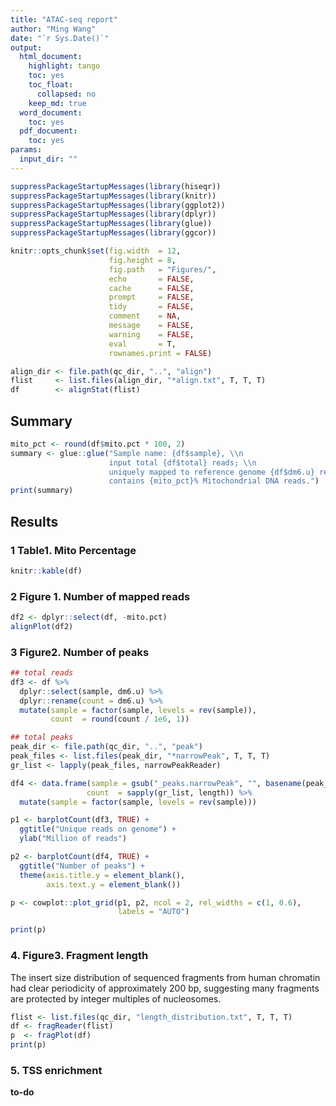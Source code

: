 ```yaml
---
title: "ATAC-seq report"
author: "Ming Wang"
date: "`r Sys.Date()`"
output:
  html_document:
    highlight: tango
    toc: yes
    toc_float:
      collapsed: no
    keep_md: true
  word_document:
    toc: yes
  pdf_document:
    toc: yes
params:
  input_dir: ""
---
```


```r
suppressPackageStartupMessages(library(hiseqr))
suppressPackageStartupMessages(library(knitr))
suppressPackageStartupMessages(library(ggplot2))
suppressPackageStartupMessages(library(dplyr))
suppressPackageStartupMessages(library(glue))
suppressPackageStartupMessages(library(ggcor))

knitr::opts_chunk$set(fig.width  = 12, 
                      fig.height = 8, 
                      fig.path   = "Figures/",
                      echo       = FALSE,
                      cache      = FALSE,
                      prompt     = FALSE,
                      tidy       = FALSE,
                      comment    = NA,
                      message    = FALSE,
                      warning    = FALSE,
                      eval       = T,
                      rownames.print = FALSE)
```

```r
align_dir <- file.path(qc_dir, "..", "align")
flist     <- list.files(align_dir, "*align.txt", T, T, T)
df        <- alignStat(flist)
```

## Summary

```r
mito_pct <- round(df$mito.pct * 100, 2)
summary <- glue::glue("Sample name: {df$sample}, \\n 
                      input total {df$total} reads; \\n
                      uniquely mapped to reference genome {df$dm6.u} reads; \\n
                      contains {mito_pct}% Mitochondrial DNA reads.")
print(summary)
```

## Results

### 1 Table1. Mito Percentage

```r
knitr::kable(df)
```

### 2 Figure 1. Number of mapped reads

```r
df2 <- dplyr::select(df, -mito.pct)
alignPlot(df2)
```

### 3 Figure2. Number of peaks

```r
## total reads
df3 <- df %>%
  dplyr::select(sample, dm6.u) %>%
  dplyr::rename(count = dm6.u) %>%
  mutate(sample = factor(sample, levels = rev(sample)),
         count  = round(count / 1e6, 1))

## total peaks
peak_dir <- file.path(qc_dir, "..", "peak")
peak_files <- list.files(peak_dir, "*narrowPeak", T, T, T)
gr_list <- lapply(peak_files, narrowPeakReader)

df4 <- data.frame(sample = gsub("_peaks.narrowPeak", "", basename(peak_files)),
                 count  = sapply(gr_list, length)) %>%
  mutate(sample = factor(sample, levels = rev(sample)))

p1 <- barplotCount(df3, TRUE) + 
  ggtitle("Unique reads on genome") +
  ylab("Million of reads")

p2 <- barplotCount(df4, TRUE) + 
  ggtitle("Number of peaks") +
  theme(axis.title.y = element_blank(),
        axis.text.y = element_blank())

p <- cowplot::plot_grid(p1, p2, ncol = 2, rel_widths = c(1, 0.6), 
                        labels = "AUTO")

print(p)
```

### 4. Figure3. Fragment length

The insert size distribution of sequenced fragments from human chromatin had clear periodicity of approximately 200 bp, suggesting many fragments are protected by integer multiples of nucleosomes.

```r
flist <- list.files(qc_dir, "length_distribution.txt", T, T, T)
df <- fragReader(flist)
p  <- fragPlot(df)
print(p)
```

### 5. TSS enrichment

**to-do**




